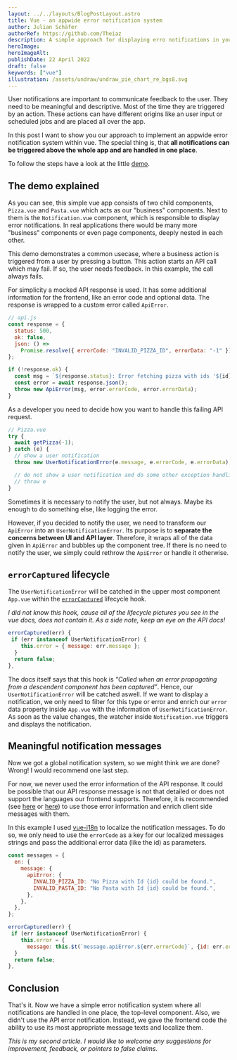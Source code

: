 ```yaml
---
layout: ../../layouts/BlogPostLayout.astro
title: Vue - an appwide error notification system
author: Julian Schäfer
authorRef: https://github.com/Theiaz
description: A simple approach for displaying erro notifications in your vue app
heroImage:
heroImageAlt:
publishDate: 22 April 2022
draft: false
keywords: ["vue"]
illustration: /assets/undraw/undraw_pie_chart_re_bgs8.svg
---
```


User notifications are important to communicate feedback to the user. They need to be meaningful and descriptive. Most of the time they are triggered by an action. These actions can have different origins like an user input or scheduled jobs and are placed all over the app.

In this post I want to show you our approach to implement an appwide error notification system within vue. The special thing is, that **all notifications can be triggered above the whole app and are handled in one place**.

To follow the steps have a look at the little [demo](https://codesandbox.io/s/appwide-error-notifications-fi5xnl?file=/src/i18n/index.js).

## The demo explained

As you can see, this simple vue app consists of two child components, `Pizza.vue` and `Pasta.vue` which acts as our "business" components. Next to them is the `Notification.vue` component, which is responsible to display error notifications. In real applications there would be many more "business" components or even page components, deeply nested in each other.

This demo demonstrates a common usecase, where a business action is triggered from a user by pressing a button. This action starts an API call which may fail. If so, the user needs feedback. In this example, the call always fails.

For simplicity a mocked API response is used. It has some additional information for the frontend, like an error code and optional data. The response is wrapped to a custom error called `ApiError`.

```js
// api.js
const response = {
  status: 500,
  ok: false,
  json: () =>
    Promise.resolve({ errorCode: "INVALID_PIZZA_ID", errorData: "-1" }),
};

if (!response.ok) {
  const msg = `${response.status}: Error fetching pizza with ids '${id}'.`;
  const error = await response.json();
  throw new ApiError(msg, error.errorCode, error.errorData);
}
```

As a developer you need to decide how you want to handle this failing API request.

```js
// Pizza.vue
try {
  await getPizza(-1);
} catch (e) {
  // show a user notification
  throw new UserNotificationError(e.message, e.errorCode, e.errorData);

  // do not show a user notification and do some other exception handling
  // throw e
}
```

Sometimes it is necessary to notify the user, but not always. Maybe its enough to do something else, like logging the error.

However, if you decided to notify the user, we need to transform our `ApiError` into an `UserNotificationError`. Its purpose is to **separate the concerns between UI and API layer**. Therefore, it wraps all of the data given in `ApiError` and bubbles up the component tree. If there is no need to notify the user, we simply could rethrow the `ApiError` or handle it otherwise.

## `errorCaptured` lifecycle

The `UserNotificationError` will be catched in the upper most component `App.vue` within the [`errorCaptured`](https://vuejs.org/api/options-lifecycle.html#errorcaptured) lifecycle hook.

_I did not know this hook, cause all of the lifecycle pictures you see in the vue docs, does not contain it. As a side note, keep an eye on the API docs!_

```js
errorCaptured(err) {
 if (err instanceof UserNotificationError) {
    this.error = { message: err.message };
  }
  return false;
},
```

The docs itself says that this hook is _"Called when an error propagating from a descendent component has been captured"_. Hence, our `UserNotificationError` will be catched aswell. If we want to display a notification, we only need to filter for this type or error and enrich our `error` data property inside `App.vue` with the information of `UserNotificationError`. As soon as the value changes, the watcher inside `Notification.vue` triggers and displays the notification.

## Meaningful notification messages

Now we got a global notification system, so we might think we are done? Wrong! I would recommend one last step.

For now, we never used the error information of the API response. It could be possible that our API response message is not that detailed or does not support the languages our frontend supports. Therefore, it is recommended (see [here](https://stackoverflow.com/questions/67290510/whether-all-error-messages-should-come-from-the-backend-in-a-form-that-can-be-sh/67290755#67290755) or [here](https://stackoverflow.com/questions/30109787/internationalization-of-api-error-messages-on-front-end-or-back-end/45350006#45350006)) to use those error information and enrich client side messages with them.

In this example I used [vue-i18n](https://vue-i18n.intlify.dev/) to localize the notification messages. To do so, we only need to use the `errorCode` as a key for our localized messages strings and pass the additional error data (like the id) as parameters.

```js
const messages = {
  en: {
    message: {
      apiError: {
        INVALID_PIZZA_ID: "No Pizza with Id {id} could be found.",
        INVALID_PASTA_ID: "No Pasta with Id {id} could be found.",
      },
    },
  },
};
```

```js
errorCaptured(err) {
 if (err instanceof UserNotificationError) {
    this.error = {
      message: this.$t(`message.apiError.${err.errorCode}`, {id: err.errorData})};
  }
  return false;
},
```

## Conclusion

That's it. Now we have a simple error notification system where all notifications are handled in one place, the top-level component. Also, we didn't use the API error notification. Instead, we gave the frontend code the ability to use its most appropriate message texts and localize them.

_This is my second article. I would like to welcome any suggestions for improvement, feedback, or pointers to false claims._
